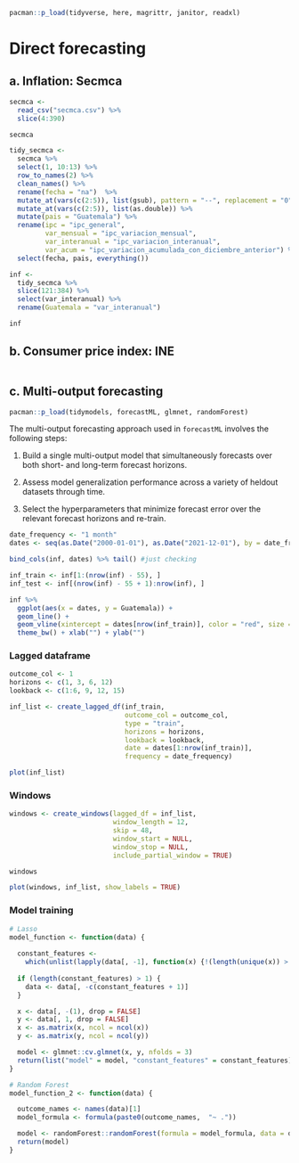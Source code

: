 ```r
pacman::p_load(tidyverse, here, magrittr, janitor, readxl)
```

# Direct forecasting

## a. Inflation: Secmca

```r
secmca <- 
  read_csv("secmca.csv") %>% 
  slice(4:390)

secmca
```

```r
tidy_secmca <- 
  secmca %>% 
  select(1, 10:13) %>% 
  row_to_names(2) %>% 
  clean_names() %>% 
  rename(fecha = "na")  %>% 
  mutate_at(vars(c(2:5)), list(gsub), pattern = "--", replacement = "0") %>% 
  mutate_at(vars(c(2:5)), list(as.double)) %>% 
  mutate(pais = "Guatemala") %>% 
  rename(ipc = "ipc_general",
         var_mensual = "ipc_variacion_mensual",
         var_interanual = "ipc_variacion_interanual",
         var_acum = "ipc_variacion_acumulada_con_diciembre_anterior") %>% 
  select(fecha, pais, everything())
```

```r
inf <- 
  tidy_secmca %>% 
  slice(121:384) %>% 
  select(var_interanual) %>% 
  rename(Guatemala = "var_interanual")

inf
```

## b. Consumer price index: INE

```r

```

## c. Multi-output forecasting

```r
pacman::p_load(tidymodels, forecastML, glmnet, randomForest)
```

The multi-output forecasting approach used in `forecastML` involves the following steps:

1.  Build a single multi-output model that simultaneously forecasts over both short- and long-term forecast horizons.

2.  Assess model generalization performance across a variety of heldout datasets through time.

3.  Select the hyperparameters that minimize forecast error over the relevant forecast horizons and re-train.

```r
date_frequency <- "1 month"
dates <- seq(as.Date("2000-01-01"), as.Date("2021-12-01"), by = date_frequency)
```

```r
bind_cols(inf, dates) %>% tail() #just checking
```

```r
inf_train <- inf[1:(nrow(inf) - 55), ]
inf_test <- inf[(nrow(inf) - 55 + 1):nrow(inf), ]
```

```r
inf %>% 
  ggplot(aes(x = dates, y = Guatemala)) + 
  geom_line() +
  geom_vline(xintercept = dates[nrow(inf_train)], color = "red", size = 1.1) +
  theme_bw() + xlab("") + ylab("")
```

### Lagged dataframe

```r
outcome_col <- 1
horizons <- c(1, 3, 6, 12)
lookback <- c(1:6, 9, 12, 15)

inf_list <- create_lagged_df(inf_train,
                             outcome_col = outcome_col,
                             type = "train",
                             horizons = horizons,
                             lookback = lookback,
                             date = dates[1:nrow(inf_train)],
                             frequency = date_frequency)
```

```r
plot(inf_list)
```

### Windows

```r
windows <- create_windows(lagged_df = inf_list, 
                          window_length = 12, 
                          skip = 48,
                          window_start = NULL, 
                          window_stop = NULL,
                          include_partial_window = TRUE)

windows
```

```r
plot(windows, inf_list, show_labels = TRUE)
```

### Model training

```r
# Lasso
model_function <- function(data) {
    
  constant_features <- 
    which(unlist(lapply(data[, -1], function(x) {!(length(unique(x)) > 1)})))
  
  if (length(constant_features) > 1) {
    data <- data[, -c(constant_features + 1)]
  }

  x <- data[, -(1), drop = FALSE]
  y <- data[, 1, drop = FALSE]
  x <- as.matrix(x, ncol = ncol(x))
  y <- as.matrix(y, ncol = ncol(y))

  model <- glmnet::cv.glmnet(x, y, nfolds = 3)
  return(list("model" = model, "constant_features" = constant_features))
}

# Random Forest
model_function_2 <- function(data) {

  outcome_names <- names(data)[1]
  model_formula <- formula(paste0(outcome_names,  "~ ."))

  model <- randomForest::randomForest(formula = model_formula, data = data, ntree = 200)
  return(model)
}
```
